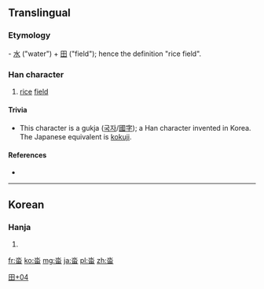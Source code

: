 ==Translingual==

===Etymology===
{{liushu|ic}} - [[水]] ("water") + [[田]] ("field"); hence the definition "rice field".

===Han character===
{{Han char|rn=102|rad=田|as=04|sn=9|four=12603|canj=EW,XEW|ids=⿱水田}}

# [[rice]] [[field]]

====Trivia====
* This character is a gukja ([[국자]]/[[國字]]); a Han character invented in Korea. The Japanese equivalent is [[kokuji]].

====References====
* {{Han ref|kx=0760.341|dkj=|dj=1170.170|hdz=42533.061|uh=7553|ud=30035|bh=|bd=}}

----

==Korean==

===Hanja===
{{ko-hanja|hangeul=[[답]]|eumhun=논|rv=dap|mr=tap|y=tap}}

# {{defn|lang=ko|sort=田04}}

[[Category:Korean-only CJKV Characters|田+04]]

[[fr:畓]]
[[ko:畓]]
[[mg:畓]]
[[ja:畓]]
[[pl:畓]]
[[zh:畓]]